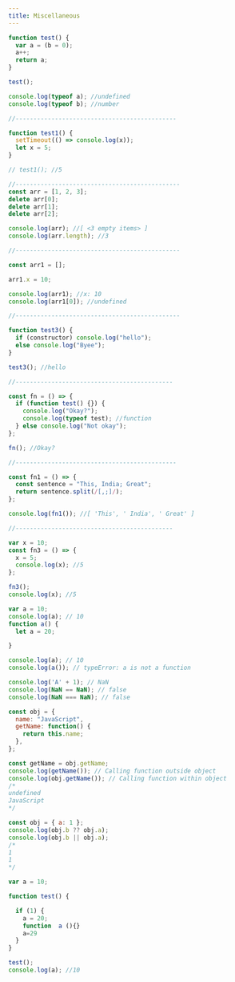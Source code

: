 ```yaml
---
title: Miscellaneous
---
```


```JavaScript
function test() {
  var a = (b = 0);
  a++;
  return a;
}

test();

console.log(typeof a); //undefined
console.log(typeof b); //number

//---------------------------------------------

function test1() {
  setTimeout(() => console.log(x));
  let x = 5;
}

// test1(); //5

//----------------------------------------------
const arr = [1, 2, 3];
delete arr[0];
delete arr[1];
delete arr[2];

console.log(arr); //[ <3 empty items> ]
console.log(arr.length); //3

//----------------------------------------------

const arr1 = [];

arr1.x = 10;

console.log(arr1); //x: 10
console.log(arr1[0]); //undefined

//----------------------------------------------

function test3() {
  if (constructor) console.log("hello");
  else console.log("Byee");
}

test3(); //hello

//--------------------------------------------

const fn = () => {
  if (function test() {}) {
    console.log("Okay?");
    console.log(typeof test); //function
  } else console.log("Not okay");
};

fn(); //Okay?

//---------------------------------------------

const fn1 = () => {
  const sentence = "This, India; Great";
  return sentence.split(/[,;]/);
};

console.log(fn1()); //[ 'This', ' India', ' Great' ]

//--------------------------------------------

var x = 10;
const fn3 = () => {
  x = 5;
  console.log(x); //5
};

fn3();
console.log(x); //5

```

```JavaScript
var a = 10;
console.log(a); // 10
function a() {
  let a = 20;

}

console.log(a); // 10
console.log(a()); // typeError: a is not a function

console.log('A' + 1); // NaN
console.log(NaN == NaN); // false
console.log(NaN === NaN); // false
```
```JavaScript
const obj = {
  name: "JavaScript",
  getName: function() {
    return this.name;
  },
};

const getName = obj.getName;
console.log(getName()); // Calling function outside object
console.log(obj.getName()); // Calling function within object
/* 
undefined
JavaScript
*/
```

```JavaScript
const obj = { a: 1 };
console.log(obj.b ?? obj.a);
console.log(obj.b || obj.a);
/* 
1
1
*/
```

```JavaScript
var a = 10;

function test() {

  if (1) {
    a = 20;
    function  a (){}
    a=29
  }
}

test();
console.log(a); //10
```